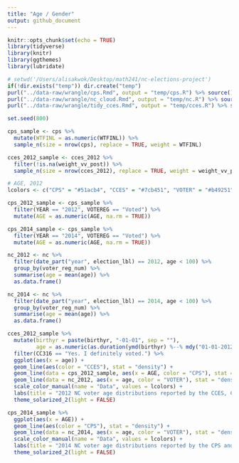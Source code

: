 ```yaml
---
title: "Age / Gender"
output: github_document
---
```


```r
knitr::opts_chunk$set(echo = TRUE)
library(tidyverse)
library(knitr)
library(ggthemes)
library(lubridate)
```

```r
# setwd('/Users/alisakwok/Desktop/math241/nc-elections-project')
if(!dir.exists("temp")) dir.create("temp")
purl("../data-raw/wrangle/cps.Rmd", output = "temp/cps.R") %>% source()
purl("../data-raw/wrangle/nc_cloud.Rmd", output = "temp/nc.R") %>% source()
purl("../data-raw/wrangle/tidy_cces.Rmd", output = "temp/cces.R") %>% source()
```

```r
set.seed(800)

cps_sample <- cps %>%
  mutate(WTFINL = as.numeric(WTFINL)) %>%
  sample_n(size = nrow(cps), replace = TRUE, weight = WTFINL)

cces_2012_sample <- cces_2012 %>%
  filter(!is.na(weight_vv_post)) %>%
  sample_n(size = nrow(cces_2012), replace = TRUE, weight = weight_vv_post)
```


```r
# AGE, 2012
lcolors <- c("CPS" = "#51acb4", "CCES" = "#7cb451", "VOTER" = "#b49251")

cps_2012_sample <- cps_sample %>%
  filter(YEAR == "2012", VOTEREG == "Voted") %>%
  mutate(AGE = as.numeric(AGE, na.rm = TRUE))

cps_2014_sample <- cps_sample %>%
  filter(YEAR == "2014", VOTEREG == "Voted") %>%
  mutate(AGE = as.numeric(AGE, na.rm = TRUE))

nc_2012 <- nc %>%
  filter(date_part("year", election_lbl) == 2012, age < 100) %>%
  group_by(voter_reg_num) %>%
  summarise(age = mean(age)) %>%
  as.data.frame()

nc_2014 <- nc %>%
  filter(date_part("year", election_lbl) == 2014, age < 100) %>%
  group_by(voter_reg_num) %>%
  summarise(age = mean(age)) %>%
  as.data.frame()

cces_2012_sample %>%
  mutate(birthyr = paste(birthyr, "-01-01", sep = ""),
         age = as.numeric(as.duration(ymd(birthyr) %--% mdy("01-01-2012")), "years")) %>%
  filter(CC316 == "Yes. I definitely voted.") %>%
  ggplot(aes(x = age)) +
  geom_line(aes(color = "CCES"), stat = "density") +
  geom_line(data = cps_2012_sample, aes(x = AGE, color = "CPS"), stat = "density") +
  geom_line(data = nc_2012, aes(x = age, color = "VOTER"), stat = "density") +
  scale_color_manual(name = "Data", values = lcolors) +
  labs(title = "2012 NC voter age distributions reported by the CCES, CPS, and voter file", x = "Age", y = "Density") +
  theme_solarized_2(light = FALSE)

cps_2014_sample %>%
  ggplot(aes(x = AGE)) +
  geom_line(aes(color = "CPS"), stat = "density") +
  geom_line(data = nc_2014, aes(x = age, color = "VOTER"), stat = "density") +
  scale_color_manual(name = "Data", values = lcolors) +
  labs(title = "2014 NC voter age distributions reported by the CPS and voter file", x = "Age", y = "Density") +
  theme_solarized_2(light = FALSE)
```



